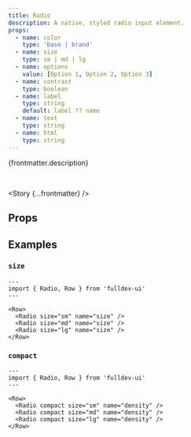 ```yaml
---
title: Radio
description: A native, styled radio input element.
props:
  - name: color
    type: 'base | brand'
  - name: size
    type: sm | md | lg
  - name: options
    value: [Option 1, Option 2, Option 3]
  - name: contrast
    type: boolean
  - name: label
    type: string
    default: label ?? name
  - name: text
    type: string
  - name: html
    type: string
---
```



{frontmatter.description}

<br />

<Story {...frontmatter} />

## Props

<PropsTable props={frontmatter.props} />

## Examples

### `size`

<SizeProp />

```astro live
---
import { Radio, Row } from 'fulldev-ui'
---

<Row>
  <Radio size="sm" name="size" />
  <Radio size="md" name="size" />
  <Radio size="lg" name="size" />
</Row>
```

### `compact`

<CompactProp />

```astro live
---
import { Radio, Row } from 'fulldev-ui'
---

<Row>
  <Radio compact size="sm" name="density" />
  <Radio compact size="md" name="density" />
  <Radio compact size="lg" name="density" />
</Row>
```
